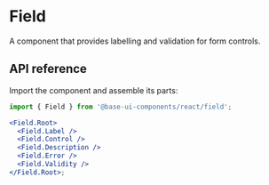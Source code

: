 # Field

<Subtitle>A component that provides labelling and validation for form controls.</Subtitle>

<Meta
  name="description"
  content="A high-quality, unstyled React field component that provides labelling and validation for form controls."
/>

<Demo path="./demos/hero" />

## API reference

Import the component and assemble its parts:

```jsx title="Anatomy"
import { Field } from '@base-ui-components/react/field';

<Field.Root>
  <Field.Label />
  <Field.Control />
  <Field.Description />
  <Field.Error />
  <Field.Validity />
</Field.Root>;
```

<Reference component="Field" parts="Root, Label, Control, Description, Error, Validity" />
